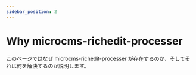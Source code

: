 ```yaml
---
sidebar_position: 2
---
```


# Why microcms-richedit-processer

このページではなぜ microcms-richedit-processer が存在するのか、そしてそれは何を解決するのか説明します。
